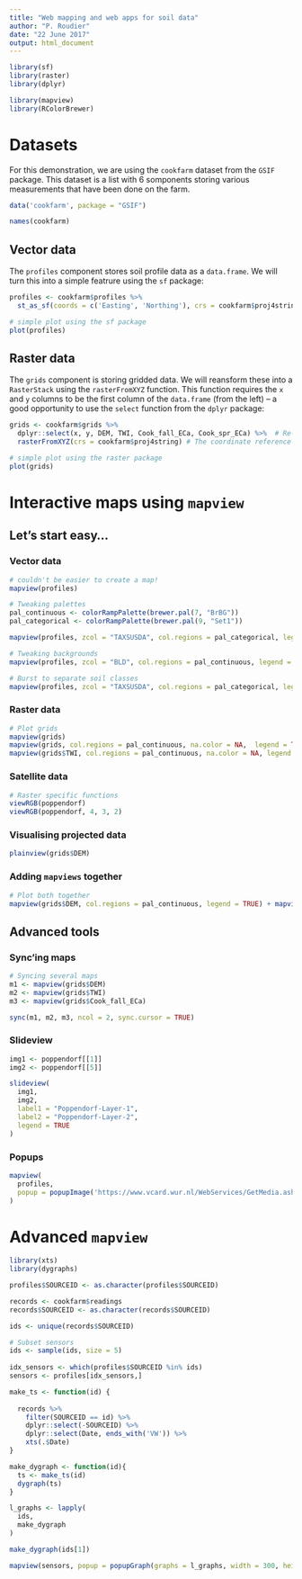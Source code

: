 ```yaml
---
title: "Web mapping and web apps for soil data"
author: "P. Roudier"
date: "22 June 2017"
output: html_document
---
```


```r
library(sf)
library(raster)
library(dplyr)

library(mapview)
library(RColorBrewer)
```

# Datasets

For this demonstration, we are using the `cookfarm` dataset from the `GSIF` package. This dataset is a list with 6 somponents storing various measurements that have been done on the farm.

```r
data('cookfarm', package = "GSIF")

names(cookfarm)
```

## Vector data

The `profiles` component stores soil profile data as a `data.frame`. We will turn this into a simple featrure using the `sf` package:

```r
profiles <- cookfarm$profiles %>% 
  st_as_sf(coords = c('Easting', 'Northing'), crs = cookfarm$proj4string)

# simple plot using the sf package
plot(profiles)
```


## Raster data

The `grids` component is storing gridded data. We will reansform these into a `RasterStack` using the `rasterFromXYZ` function. This function requires the `x` and `y` columns to be the first column of the `data.frame` (from the left) -- a good opportunity to use the `select` function from the `dplyr` package:

```r
grids <- cookfarm$grids %>% 
  dplyr::select(x, y, DEM, TWI, Cook_fall_ECa, Cook_spr_ECa) %>%  # Re-order the columns, and select 4 interesting variables
  rasterFromXYZ(crs = cookfarm$proj4string) # The coordinate reference system is stored as one of the component in cookfarm

# simple plot using the raster package
plot(grids)
```

# Interactive maps using `mapview`

## Let's start easy... 

### Vector data

```r
# couldn't be easier to create a map!
mapview(profiles)

# Tweaking palettes 
pal_continuous <- colorRampPalette(brewer.pal(7, "BrBG"))
pal_categorical <- colorRampPalette(brewer.pal(9, "Set1"))

mapview(profiles, zcol = "TAXSUSDA", col.regions = pal_categorical, legend = TRUE)

# Tweaking backgrounds
mapview(profiles, zcol = "BLD", col.regions = pal_continuous, legend = TRUE, map.types = "Esri.WorldImagery")
```

```r
# Burst to separate soil classes
mapview(profiles, zcol = "TAXSUSDA", col.regions = pal_categorical, legend = TRUE, burst = TRUE)
```

### Raster data

```r
# Plot grids
mapview(grids)
mapview(grids, col.regions = pal_continuous, na.color = NA,  legend = TRUE)
mapview(grids$TWI, col.regions = pal_continuous, na.color = NA, legend = TRUE)
```

### Satellite data

```r
# Raster specific functions
viewRGB(poppendorf)
viewRGB(poppendorf, 4, 3, 2)
```

### Visualising projected data

```r
plainview(grids$DEM)
```

### Adding `mapviews` together

```r
# Plot both together
mapview(grids$DEM, col.regions = pal_continuous, legend = TRUE) + mapview(profiles, zcol = "TAXSUSDA", col.regions = pal_categorical)
```

## Advanced tools

### Sync'ing maps

```r
# Syncing several maps
m1 <- mapview(grids$DEM) 
m2 <- mapview(grids$TWI) 
m3 <- mapview(grids$Cook_fall_ECa)

sync(m1, m2, m3, ncol = 2, sync.cursor = TRUE)
```

### Slideview

```r
img1 <- poppendorf[[1]]
img2 <- poppendorf[[5]]

slideview(
  img1, 
  img2,
  label1 = "Poppendorf-Layer-1",
  label2 = "Poppendorf-Layer-2",
  legend = TRUE
)
```

### Popups

```r
mapview(
  profiles, 
  popup = popupImage('https://www.vcard.wur.nl/WebServices/GetMedia.ashx?id=37263')
)
```

# Advanced `mapview`

```r
library(xts)
library(dygraphs)

profiles$SOURCEID <- as.character(profiles$SOURCEID)

records <- cookfarm$readings
records$SOURCEID <- as.character(records$SOURCEID)

ids <- unique(records$SOURCEID)

# Subset sensors
ids <- sample(ids, size = 5) 
  
idx_sensors <- which(profiles$SOURCEID %in% ids)
sensors <- profiles[idx_sensors,]

make_ts <- function(id) {
  
  records %>% 
    filter(SOURCEID == id) %>% 
    dplyr::select(-SOURCEID) %>%
    dplyr::select(Date, ends_with('VW')) %>% 
    xts(.$Date)
}

make_dygraph <- function(id){
  ts <- make_ts(id)
  dygraph(ts)
} 

l_graphs <- lapply(
  ids,
  make_dygraph
)
```

```r
make_dygraph(ids[1])
```

```r
mapview(sensors, popup = popupGraph(graphs = l_graphs, width = 300, height = 300))
```